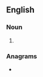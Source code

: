 {{also|Beemers}}
==English==

===Noun===
{{head|en|noun form}}

# {{plural of|en|beemer}}

===Anagrams===
* {{anagrams|en|a=beeemrs|Embrees|berseem}}
